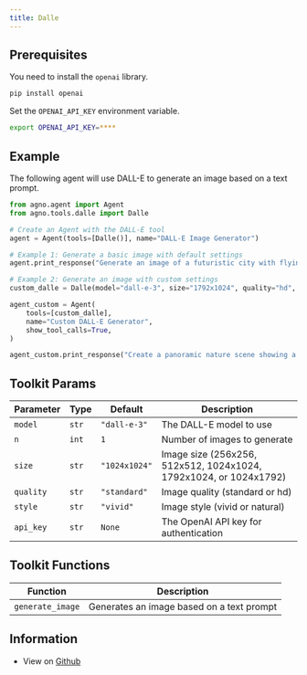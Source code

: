 ```yaml
---
title: Dalle
---
```


## Prerequisites

You need to install the `openai` library.

```bash
pip install openai
```

Set the `OPENAI_API_KEY` environment variable.

```bash
export OPENAI_API_KEY=****
```

## Example

The following agent will use DALL-E to generate an image based on a text prompt.

```python cookbook/tools/dalle_tools.py
from agno.agent import Agent
from agno.tools.dalle import Dalle

# Create an Agent with the DALL-E tool
agent = Agent(tools=[Dalle()], name="DALL-E Image Generator")

# Example 1: Generate a basic image with default settings
agent.print_response("Generate an image of a futuristic city with flying cars and tall skyscrapers", markdown=True)

# Example 2: Generate an image with custom settings
custom_dalle = Dalle(model="dall-e-3", size="1792x1024", quality="hd", style="natural")

agent_custom = Agent(
    tools=[custom_dalle],
    name="Custom DALL-E Generator",
    show_tool_calls=True,
)

agent_custom.print_response("Create a panoramic nature scene showing a peaceful mountain lake at sunset", markdown=True)
```

## Toolkit Params

| Parameter | Type | Default | Description |
|-----------|------|---------|-------------|
| `model` | `str` | `"dall-e-3"` | The DALL-E model to use |
| `n` | `int` | `1` | Number of images to generate |
| `size` | `str` | `"1024x1024"` | Image size (256x256, 512x512, 1024x1024, 1792x1024, or 1024x1792) |
| `quality` | `str` | `"standard"` | Image quality (standard or hd) |
| `style` | `str` | `"vivid"` | Image style (vivid or natural) |
| `api_key` | `str` | `None` | The OpenAI API key for authentication |

## Toolkit Functions

| Function | Description |
|----------|-------------|
| `generate_image` | Generates an image based on a text prompt |


## Information

- View on [Github](https://github.com/phidatahq/agno/blob/main/libs/agno/agno/tools/dalle.py)

